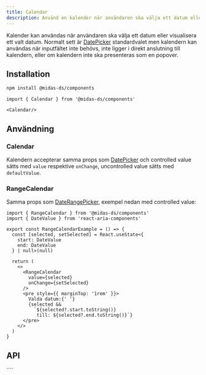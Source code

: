```yaml
---
title: Calendar
description: Använd en kalender när användaren ska välja ett datum eller visualisera ett datum valt på annat sätt.
---
```



<ComponentHeader
  name='Calendar'
  friendlyName='Kalender'
  overrideHeadlessLink='https://react-spectrum.adobe.com/react-aria/Calendar.html'
/>

Kalender kan användas när användaren ska välja ett datum eller visualisera ett valt datum. Normalt sett
är [DatePicker](/components/date-picker) standardvalet men kalendern kan användas när inputfältet inte
behövs, inte ligger i direkt anslutning till kalendern, eller om kalendern inte ska presenteras som en popover.

<div className={'card'} style={{background: semantic.layer02}}>
  <Calendar/>
</div>

## Installation

```bash npm2yarn
npm install @midas-ds/components
```

```tsx
import { Calendar } from '@midas-ds/components'

<Calendar/>
```
<div className={'card'} style={{background: semantic.layer02}}>
  <Calendar/>
</div>

## Användning

### Calendar

Kalendern accepterar samma props som [DatePicker](../date-picker) och controlled value sätts med `value` respektive `onChange`,
uncontrolled value sätts med `defaultValue`.

### RangeCalendar

Samma props som [DateRangePicker](../date-picker#date-range-picker), exempel nedan med controlled value:

```tsx
import { RangeCalendar } from '@midas-ds/components'
import { DateValue } from 'react-aria-components'

export const RangeCalendarExample = () => {
  const [selected, setSelected] = React.useState<{
    start: DateValue
    end: DateValue
  } | null>(null)

  return (
    <>
      <RangeCalendar
        value={selected}
        onChange={setSelected}
      />
      <pre style={{ marginTop: '1rem' }}>
        Valda datum:{' '}
        {selected &&
          `${selected?.start.toString()}
           till: ${selected?.end.toString()}`}
      </pre>
    </>
  )
}

```

<div className={'card'} style={{background: semantic.layer02}}>
  <RangeCalendarExample/>
</div>

## API

<PropTable name='Calendar' />
````

